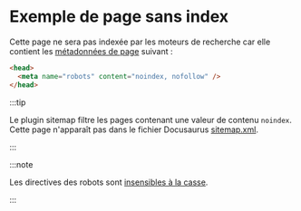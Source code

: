 # Exemple de page sans index

<head>
  <meta name="robots" content="nOiNdeX, NoFolLoW" />
</head>

Cette page ne sera pas indexée par les moteurs de recherche car elle contient les [métadonnées de page](/docs/seo#single-page-metadata) suivant :

```html
<head>
  <meta name="robots" content="noindex, nofollow" />
</head>
```

:::tip

Le plugin sitemap filtre les pages contenant une valeur de contenu `noindex`. Cette page n'apparaît pas dans le fichier Docusaurus [sitemap.xml](pathname:///sitemap.xml).

:::

:::note

Les directives des robots sont [insensibles à la casse](https://developers.google.com/search/docs/advanced/robots/robots_meta_tag#directives).

:::
